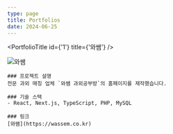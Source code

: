 ```yaml
---
type: page
title: Portfolios
date: 2024-06-25
---
```



<PortfolioTitle id={'1'} title={'와쌤'} />

<div id="portfolio1" style={{display: 'none'}}>
    <Image
        src="/images/wassem/wassem.jpg"
        alt="와쌤"
        width={200}
        height={200}
    />

    ### 프로젝트 설명
    전문 과외 매칭 업체 `와쌤 과외공부방`의 홈페이지를 제작했습니다.

    ### 기술 스택
    - React, Next.js, TypeScript, PHP, MySQL

    ### 링크
    [와쌤](https://wassem.co.kr)
</div>